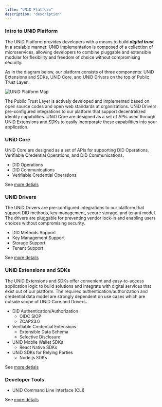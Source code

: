 ```yaml
---
title: "UNiD Platform"
description: "description"
---
```


### Intro to UNiD Platform

The UNiD Platform provides developers with a means to build ***digital trust*** in a scalable manner.
UNiD implementation is composed of a collection of microservices, allowing developers to combine pluggable and extensible modular for flexibility and freedom of choice without compromising security.

As in the diagram below, our platform consists of three components: UNiD Extensions and SDKs, UNiD Core, and UNiD Drivers on the top of Public Trust Layer.

![UNiD Platform Map](./assets/unid-platform-map.png)

The Public Trust Layer is actively developed and implemented based on open source codes and open web standards at organizations.
UNiD Drivers pre-configured integrations to our platform that support decentralized identity capabilities.
UNiD Core are designed as a set of APIs used through UNiD Extensions and SDKs to easily incorporate these capabilities into your application.

### UNiD Core

UNiD Core are designed as a set of APIs for supporting DID Operations, Verifiable Credential Operations, and DID Communications.

- DID Operations
- DID Communications
- Verifiable Credential Operations

See [more detials](/unid/1-core)

### UNiD Drivers

The UNiD Drivers are pre-configured integrations to our platform that support DID methods, key management, secure storage, and tenant model.
The drivers are pluggable for preventing vendor lock-in and enabling users choices without compromising security.

- DID Methods Support
- Key Management Support
- Storage Support
- Tenant Support

See [more details](/unid/2-drivers)



### UNiD Extensions and SDKs

The UNiD Extensions and SDKs offer convenient and easy-to-access application logic to build solutions and integrate with digital services that exist out of our platform.
The required authentication/authorization and credential data model are strongly dependent on use cases which are outside scope of UNiD Core and Drivers.

- DID Authentication/Authorization
    - OIDC SIOP
    - ZCAPS3.0
- Verifiable Credential Extensions
    - Extensible Data Schema
    - Selective Disclosure
- UNiD Mobile Wallet SDKs
    - React Native SDKs
- UNiD SDKs for Relying Parties
    - Node.js SDKs

See [more detials](/unid/3-extensions)

### Developer Tools

- UNiD Command Line Interface (CLI)

See [more details](/unid/4-developer-tools)

